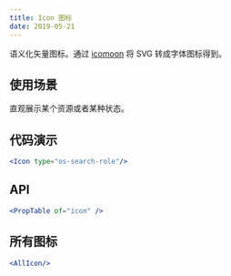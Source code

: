 ```yaml
---
title: Icon 图标
date: 2019-05-21
---
```


语义化矢量图标。通过 [icomoon](https://icomoon.io) 将 SVG 转成字体图标得到。

## 使用场景
直观展示某个资源或者某种状态。

## 代码演示
```jsx
<Icon type="os-search-role"/>
```

## API
```jsx previewOnly
<PropTable of="icon" />
```

## 所有图标
```jsx previewOnly
<AllIcon/>
```